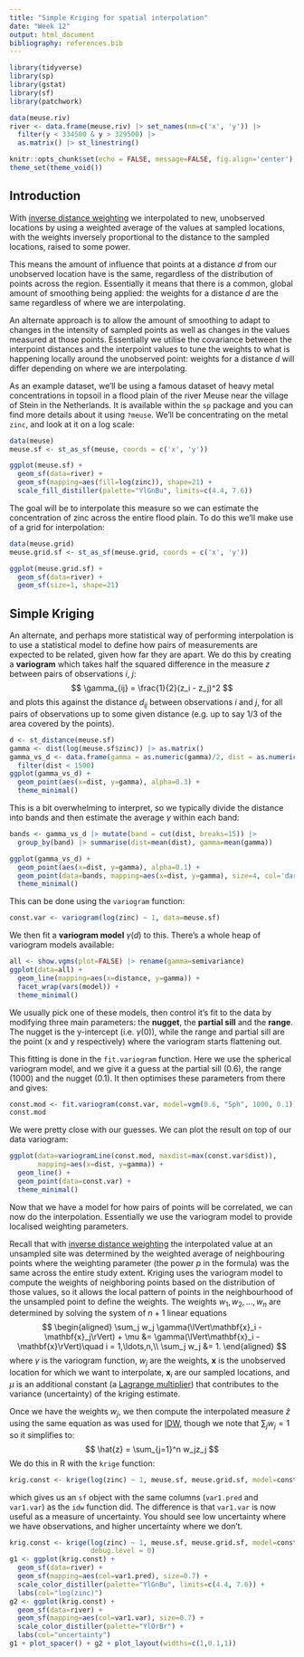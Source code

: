 ```yaml
---
title: "Simple Kriging for spatial interpolation"
date: "Week 12"
output: html_document
bibliography: references.bib
---
```


```r
library(tidyverse)
library(sp)
library(gstat)
library(sf)
library(patchwork)

data(meuse.riv)
river <- data.frame(meuse.riv) |> set_names(nm=c('x', 'y')) |>
  filter(y < 334500 & y > 329500) |>
  as.matrix() |> st_linestring()

knitr::opts_chunk$set(echo = FALSE, message=FALSE, fig.align='center')
theme_set(theme_void())
```

## Introduction

With [inverse distance weighting](week12_idw.html) we interpolated to new, unobserved locations by using a weighted average of the values at sampled locations, with the weights inversely proportional to the distance to the sampled locations, raised to some power.

This means the amount of influence that points at a distance $d$ from our unobserved location have is the same, regardless of the distribution of points across the region. Essentially it means that there is a common, global amount of smoothing being applied: the weights for a distance $d$ are the same regardless of where we are interpolating.

An alternate approach is to allow the amount of smoothing to adapt to changes in the intensity of sampled points as well as changes in the values measured at those points. Essentially we utilise the covariance between the interpoint distances and the interpoint values to tune the weights to what is happening locally around the unobserved point: weights for a distance $d$ will differ depending on where we are interpolating.

As an example dataset, we'll be using a famous dataset of heavy metal concentrations in topsoil in a flood plain of the river Meuse near the village of Stein in the Netherlands. It is available within the `sp` package and you can find more details about it using `?meuse`. We'll be concentrating on the metal `zinc`, and look at it on a log scale:

```r
data(meuse)
meuse.sf <- st_as_sf(meuse, coords = c('x', 'y'))

ggplot(meuse.sf) +
  geom_sf(data=river) +
  geom_sf(mapping=aes(fill=log(zinc)), shape=21) +
  scale_fill_distiller(palette="YlGnBu", limits=c(4.4, 7.6))
```

The goal will be to interpolate this measure so we can estimate the concentration of zinc across the entire flood plain. To do this we'll make use of a grid for interpolation:

```r
data(meuse.grid)
meuse.grid.sf <- st_as_sf(meuse.grid, coords = c('x', 'y'))

ggplot(meuse.grid.sf) +
  geom_sf(data=river) +
  geom_sf(size=1, shape=21)
```

## Simple Kriging

An alternate, and perhaps more statistical way of performing interpolation is to use a statistical model to define how pairs of measurements are expected to be related, given how far they are apart. We do this by creating a **variogram** which takes half the squared difference in the measure $z$ between pairs of observations $i$, $j$:
$$
\gamma_{ij} = \frac{1}{2}(z_i - z_j)^2
$$
and plots this against the distance $d_{ij}$ between observations $i$ and $j$, for all pairs of observations up to some given distance (e.g. up to say 1/3 of the area covered by the points).

```r
d <- st_distance(meuse.sf)
gamma <- dist(log(meuse.sf$zinc)) |> as.matrix()
gamma_vs_d <- data.frame(gamma = as.numeric(gamma)/2, dist = as.numeric(d)) |>
  filter(dist < 1500)
ggplot(gamma_vs_d) +
  geom_point(aes(x=dist, y=gamma), alpha=0.3) +
  theme_minimal()
```

This is a bit overwhelming to interpret, so we typically divide the distance into bands and then estimate the average $\gamma$ within each band:

```r
bands <- gamma_vs_d |> mutate(band = cut(dist, breaks=15)) |>
  group_by(band) |> summarise(dist=mean(dist), gamma=mean(gamma))

ggplot(gamma_vs_d) +
  geom_point(aes(x=dist, y=gamma), alpha=0.1) +
  geom_point(data=bands, mapping=aes(x=dist, y=gamma), size=4, col='dark red') +
  theme_minimal()
```

This can be done using the `variogram` function:

```r
const.var <- variogram(log(zinc) ~ 1, data=meuse.sf)
```

We then fit a **variogram model** $\gamma(d)$ to this. There's a whole heap of variogram models available:

```r
all <- show.vgms(plot=FALSE) |> rename(gamma=semivariance)
ggplot(data=all) +
  geom_line(mapping=aes(x=distance, y=gamma)) +
  facet_wrap(vars(model)) +
  theme_minimal()
```

We usually pick one of these models, then control it's fit to the data by modifying three main parameters: the **nugget**, the **partial sill** and the **range**. The nugget is the y-intercept (i.e. $\gamma(0)$), while the range and partial sill are the point (x and y respectively) where the variogram starts flattening out.

This fitting is done in the `fit.variogram` function. Here we use the spherical variogram model, and we give it a guess at the partial sill (0.6), the range (1000) and the nugget (0.1). It then optimises these parameters from there and gives:

```r
const.mod <- fit.variogram(const.var, model=vgm(0.6, "Sph", 1000, 0.1))
const.mod
```

We were pretty close with our guesses. We can plot the result on top of our data variogram:

```r
ggplot(data=variogramLine(const.mod, maxdist=max(const.var$dist)),
       mapping=aes(x=dist, y=gamma)) +
  geom_line() +
  geom_point(data=const.var) +
  theme_minimal()
```

Now that we have a model for how pairs of points will be correlated, we can now do the interpolation. Essentially we use the variogram model to provide localised weighting parameters.

Recall that with [inverse distance weighting](week12_idw.html) the interpolated value at an unsampled site was determined by the weighted average of neighbouring points where the weighting parameter (the power $p$ in the formula) was the same across the entire study extent. Kriging uses the variogram model to compute the weights of neighboring points based on the distribution of those values, so it allows the local pattern of points in the neighbourhood of the unsampled point to define the weights. The weights $w_1, w_2, \ldots, w_n$ are determined by solving the system of $n+1$ linear equations
$$
\begin{aligned}
\sum_j w_j \gamma(\lVert\mathbf{x}_i - \mathbf{x}_j\rVert) + \mu &= \gamma(\lVert\mathbf{x}_i - \mathbf{x}\rVert)\quad i = 1,\ldots,n,\\
\sum_j w_j &= 1.
\end{aligned}
$$
where $\gamma$ is the variogram function, $w_j$ are the weights, $\mathbf{x}$ is the unobserved location for which we want to interpolate, $\mathbf{x}_i$ are our sampled locations, and $\mu$ is an additional constant (a [Lagrange multiplier](https://en.wikipedia.org/wiki/Lagrange_multiplier)) that contributes to the variance (uncertainty) of the kriging estimate.

Once we have the weights $w_j$, we then compute the interpolated measure $\hat{z}$ using the same equation as was used for [IDW](week12_idw.html), though we note that $\sum_j w_j = 1$ so it simplifies to:
$$
\hat{z} = \sum_{j=1}^n w_jz_j
$$
We do this in R with the `krige` function:

```r
krig.const <- krige(log(zinc) ~ 1, meuse.sf, meuse.grid.sf, model=const.mod)
```

which gives us an `sf` object with the same columns (`var1.pred` and `var1.var`) as the `idw` function did. The difference is that `var1.var` is now useful as a measure of uncertainty. You should see low uncertainty where we have observations, and higher uncertainty where we don't.

```r
krig.const <- krige(log(zinc) ~ 1, meuse.sf, meuse.grid.sf, model=const.mod,
                    debug.level = 0)
g1 <- ggplot(krig.const) +
  geom_sf(data=river) +
  geom_sf(mapping=aes(col=var1.pred), size=0.7) +
  scale_color_distiller(palette="YlGnBu", limits=c(4.4, 7.6)) +
  labs(col="log(zinc)")
g2 <- ggplot(krig.const) +
  geom_sf(data=river) +
  geom_sf(mapping=aes(col=var1.var), size=0.7) +
  scale_color_distiller(palette="YlOrBr") +
  labs(col="uncertainty")
g1 + plot_spacer() + g2 + plot_layout(widths=c(1,0.1,1))
```
